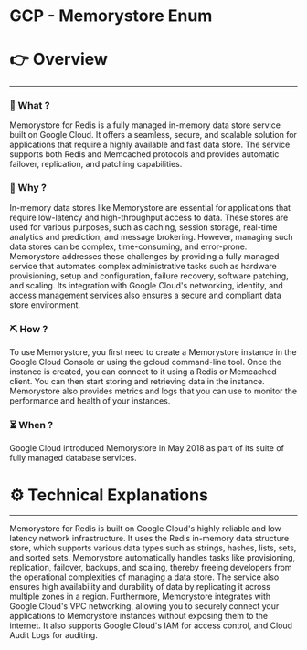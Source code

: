 # GCP - Memorystore Enum


# 👉 Overview

---

### 👀 What ?

Memorystore for Redis is a fully managed in-memory data store service built on Google Cloud. It offers a seamless, secure, and scalable solution for applications that require a highly available and fast data store. The service supports both Redis and Memcached protocols and provides automatic failover, replication, and patching capabilities.


### 🧐 Why ?

In-memory data stores like Memorystore are essential for applications that require low-latency and high-throughput access to data. These stores are used for various purposes, such as caching, session storage, real-time analytics and prediction, and message brokering. However, managing such data stores can be complex, time-consuming, and error-prone. Memorystore addresses these challenges by providing a fully managed service that automates complex administrative tasks such as hardware provisioning, setup and configuration, failure recovery, software patching, and scaling. Its integration with Google Cloud's networking, identity, and access management services also ensures a secure and compliant data store environment.


### ⛏️ How ?

To use Memorystore, you first need to create a Memorystore instance in the Google Cloud Console or using the gcloud command-line tool. Once the instance is created, you can connect to it using a Redis or Memcached client. You can then start storing and retrieving data in the instance. Memorystore also provides metrics and logs that you can use to monitor the performance and health of your instances.


### ⏳ When ?

Google Cloud introduced Memorystore in May 2018 as part of its suite of fully managed database services.


# ⚙️ Technical Explanations

---

Memorystore for Redis is built on Google Cloud's highly reliable and low-latency network infrastructure. It uses the Redis in-memory data structure store, which supports various data types such as strings, hashes, lists, sets, and sorted sets. Memorystore automatically handles tasks like provisioning, replication, failover, backups, and scaling, thereby freeing developers from the operational complexities of managing a data store. The service also ensures high availability and durability of data by replicating it across multiple zones in a region. Furthermore, Memorystore integrates with Google Cloud's VPC networking, allowing you to securely connect your applications to Memorystore instances without exposing them to the internet. It also supports Google Cloud's IAM for access control, and Cloud Audit Logs for auditing.
